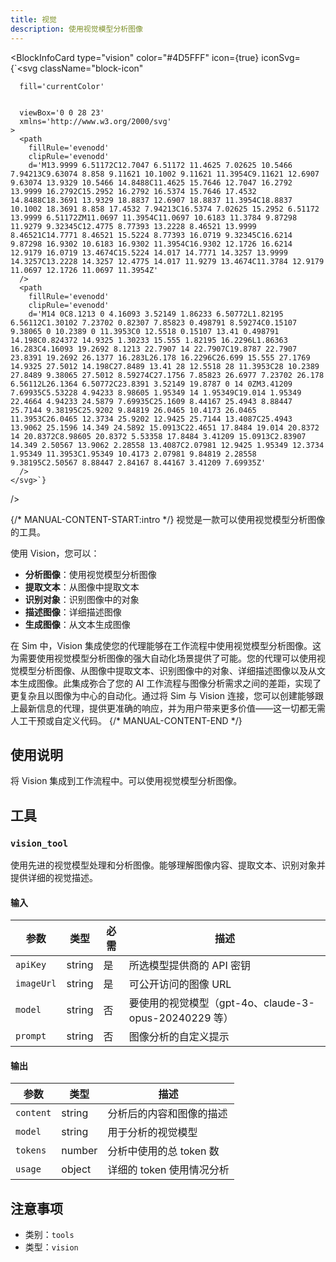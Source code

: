 ```yaml
---
title: 视觉
description: 使用视觉模型分析图像
---
```



<BlockInfoCard 
  type="vision"
  color="#4D5FFF"
  icon={true}
  iconSvg={`<svg className="block-icon"
      
      fill='currentColor'
      
      
      viewBox='0 0 28 23'
      xmlns='http://www.w3.org/2000/svg'
    >
      <path
        fillRule='evenodd'
        clipRule='evenodd'
        d='M13.9999 6.51172C12.7047 6.51172 11.4625 7.02625 10.5466 7.94213C9.63074 8.858 9.11621 10.1002 9.11621 11.3954C9.11621 12.6907 9.63074 13.9329 10.5466 14.8488C11.4625 15.7646 12.7047 16.2792 13.9999 16.2792C15.2952 16.2792 16.5374 15.7646 17.4532 14.8488C18.3691 13.9329 18.8837 12.6907 18.8837 11.3954C18.8837 10.1002 18.3691 8.858 17.4532 7.94213C16.5374 7.02625 15.2952 6.51172 13.9999 6.51172ZM11.0697 11.3954C11.0697 10.6183 11.3784 9.87298 11.9279 9.32345C12.4775 8.77393 13.2228 8.46521 13.9999 8.46521C14.7771 8.46521 15.5224 8.77393 16.0719 9.32345C16.6214 9.87298 16.9302 10.6183 16.9302 11.3954C16.9302 12.1726 16.6214 12.9179 16.0719 13.4674C15.5224 14.017 14.7771 14.3257 13.9999 14.3257C13.2228 14.3257 12.4775 14.017 11.9279 13.4674C11.3784 12.9179 11.0697 12.1726 11.0697 11.3954Z'
      />
      <path
        fillRule='evenodd'
        clipRule='evenodd'
        d='M14 0C8.1213 0 4.16093 3.52149 1.86233 6.50772L1.82195 6.56112C1.30102 7.23702 0.82307 7.85823 0.498791 8.59274C0.15107 9.38065 0 10.2389 0 11.3953C0 12.5518 0.15107 13.41 0.498791 14.198C0.824372 14.9325 1.30233 15.555 1.82195 16.2296L1.86363 16.283C4.16093 19.2692 8.1213 22.7907 14 22.7907C19.8787 22.7907 23.8391 19.2692 26.1377 16.283L26.178 16.2296C26.699 15.555 27.1769 14.9325 27.5012 14.198C27.8489 13.41 28 12.5518 28 11.3953C28 10.2389 27.8489 9.38065 27.5012 8.59274C27.1756 7.85823 26.6977 7.23702 26.178 6.56112L26.1364 6.50772C23.8391 3.52149 19.8787 0 14 0ZM3.41209 7.69935C5.53228 4.94233 8.98605 1.95349 14 1.95349C19.014 1.95349 22.4664 4.94233 24.5879 7.69935C25.1609 8.44167 25.4943 8.88447 25.7144 9.38195C25.9202 9.84819 26.0465 10.4173 26.0465 11.3953C26.0465 12.3734 25.9202 12.9425 25.7144 13.4087C25.4943 13.9062 25.1596 14.349 24.5892 15.0913C22.4651 17.8484 19.014 20.8372 14 20.8372C8.98605 20.8372 5.53358 17.8484 3.41209 15.0913C2.83907 14.349 2.50567 13.9062 2.28558 13.4087C2.07981 12.9425 1.95349 12.3734 1.95349 11.3953C1.95349 10.4173 2.07981 9.84819 2.28558 9.38195C2.50567 8.88447 2.84167 8.44167 3.41209 7.69935Z'
      />
    </svg>`}
/>

{/* MANUAL-CONTENT-START:intro */}
视觉是一款可以使用视觉模型分析图像的工具。

使用 Vision，您可以：

- **分析图像**：使用视觉模型分析图像
- **提取文本**：从图像中提取文本
- **识别对象**：识别图像中的对象
- **描述图像**：详细描述图像
- **生成图像**：从文本生成图像

在 Sim 中，Vision 集成使您的代理能够在工作流程中使用视觉模型分析图像。这为需要使用视觉模型分析图像的强大自动化场景提供了可能。您的代理可以使用视觉模型分析图像、从图像中提取文本、识别图像中的对象、详细描述图像以及从文本生成图像。此集成弥合了您的 AI 工作流程与图像分析需求之间的差距，实现了更复杂且以图像为中心的自动化。通过将 Sim 与 Vision 连接，您可以创建能够跟上最新信息的代理，提供更准确的响应，并为用户带来更多价值——这一切都无需人工干预或自定义代码。
{/* MANUAL-CONTENT-END */}

## 使用说明

将 Vision 集成到工作流程中。可以使用视觉模型分析图像。

## 工具

### `vision_tool`

使用先进的视觉模型处理和分析图像。能够理解图像内容、提取文本、识别对象并提供详细的视觉描述。

#### 输入

| 参数 | 类型 | 必需 | 描述 |
| --------- | ---- | -------- | ----------- |
| `apiKey` | string | 是 | 所选模型提供商的 API 密钥 |
| `imageUrl` | string | 是 | 可公开访问的图像 URL |
| `model` | string | 否 | 要使用的视觉模型（gpt-4o、claude-3-opus-20240229 等） |
| `prompt` | string | 否 | 图像分析的自定义提示 |

#### 输出

| 参数 | 类型 | 描述 |
| --------- | ---- | ----------- |
| `content` | string | 分析后的内容和图像的描述 |
| `model` | string | 用于分析的视觉模型 |
| `tokens` | number | 分析中使用的总 token 数 |
| `usage` | object | 详细的 token 使用情况分析 |

## 注意事项

- 类别：`tools`
- 类型：`vision`
